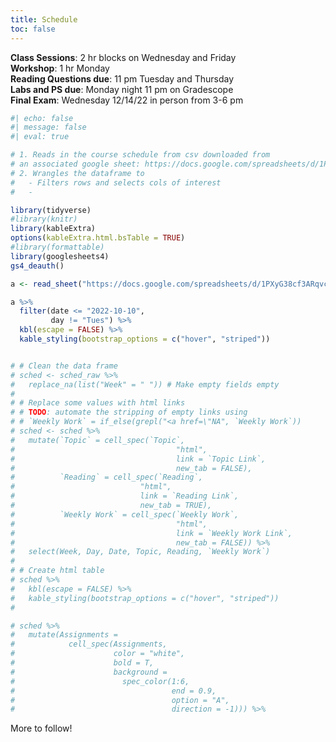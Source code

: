 ```yaml
---
title: Schedule
toc: false
---
```


**Class Sessions**: 2 hr blocks on Wednesday and Friday\
**Workshop**: 1 hr Monday\
**Reading Questions due**: 11 pm Tuesday and Thursday\
**Labs and PS due**: Monday night 11 pm on Gradescope\
**Final Exam**: Wednesday 12/14/22 in person from 3-6 pm

```r
#| echo: false
#| message: false
#| eval: true

# 1. Reads in the course schedule from csv downloaded from 
# an associated google sheet: https://docs.google.com/spreadsheets/d/1PWuMkcQX2PUd84zDUmBe2tRI2Lfsam1-435JQ1A2GAE/edit#gid=0
# 2. Wrangles the dataframe to 
#   - Filters rows and selects cols of interest
#   - 

library(tidyverse)
#library(knitr)
library(kableExtra)
options(kableExtra.html.bsTable = TRUE)
#library(formattable)
library(googlesheets4)
gs4_deauth()

a <- read_sheet("https://docs.google.com/spreadsheets/d/1PXyG38cf3ARqvcEgZRhRIIWDRPCmDIvk6jPQnB1Nvaw/edit#gid=1914576809")

a %>%
  filter(date <= "2022-10-10",
         day != "Tues") %>%
  kbl(escape = FALSE) %>%
  kable_styling(bootstrap_options = c("hover", "striped"))


# # Clean the data frame
# sched <- sched_raw %>%
#   replace_na(list("Week" = " ")) # Make empty fields empty
# 
# # Replace some values with html links
# # TODO: automate the stripping of empty links using
# # `Weekly Work` = if_else(grepl("<a href=\"NA", `Weekly Work`))
# sched <- sched %>%
#   mutate(`Topic` = cell_spec(`Topic`,
#                                    "html",
#                                    link = `Topic Link`,
#                                    new_tab = FALSE),
#          `Reading` = cell_spec(`Reading`,
#                            "html",
#                            link = `Reading Link`,
#                            new_tab = TRUE),
#          `Weekly Work` = cell_spec(`Weekly Work`,
#                                    "html",
#                                    link = `Weekly Work Link`,
#                                    new_tab = FALSE)) %>%
#   select(Week, Day, Date, Topic, Reading, `Weekly Work`)
# 
# # Create html table
# sched %>%
#   kbl(escape = FALSE) %>%
#   kable_styling(bootstrap_options = c("hover", "striped"))
# 

# sched %>%
#   mutate(Assignments = 
#            cell_spec(Assignments, 
#                      color = "white", 
#                      bold = T,
#                      background = 
#                        spec_color(1:6,
#                                   end = 0.9,
#                                   option = "A",
#                                   direction = -1))) %>%

```

More to follow!